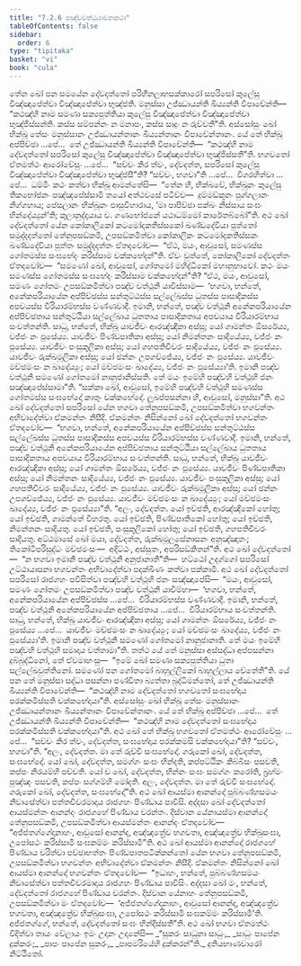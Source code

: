 ```yaml
---
title: "7.2.6 පඤ්චවත්ථුයාචනකථා"
tableOfContents: false
sidebar:
  order: 6
type: "tipitaka"
basket: "vi"
book: "cula"
---
```



<DynamicBreadcrumb />

<Division number="343" book="cula">

<Paragraph number="1558" book="cula">
තේන ඛෝ පන සමයේන දේවදත්තෝ පරිහීනලාභසක්කාරෝ සපරිසෝ කුලේසු විඤ්ඤාපේත්වා විඤ්ඤාපේත්වා භුඤ්ජති. මනුස්සා උජ්ඣායන්ති ඛිය්‍යන්ති විපාචේන්ති—  “කථඤ්හි නාම සමණා සක්‍යපුත්තියා කුලේසු විඤ්ඤාපේත්වා විඤ්ඤාපේත්වා භුඤ්ජිස්සන්ති. කස්ස සම්පන්නං න මනාපං, කස්ස සාදුං න රුච්චතී”ති. අස්සෝසුං ඛෝ භික්ඛූ තේසං මනුස්සානං උජ්ඣායන්තානං ඛිය්‍යන්තානං විපාචේන්තානං. යේ තේ භික්ඛූ අප්පිච්ඡා …පේ…  තේ උජ්ඣායන්ති ඛිය්‍යන්ති විපාචේන්ති—  “කථඤ්හි නාම දේවදත්තෝ සපරිසෝ කුලේසු විඤ්ඤාපේත්වා විඤ්ඤාපේත්වා භුඤ්ජිස්සතී”ති. භගවතෝ ඒතමත්ථං ආරෝචේසුං …පේ…  “සච්චං කිර ත්වං, දේවදත්ත, සපරිසෝ කුලේසු විඤ්ඤාපේත්වා විඤ්ඤාපේත්වා භුඤ්ජසී”ති? “සච්චං, භගවා”ති …පේ…  විගරහිත්වා …පේ…  ධම්මිං කථං කත්වා භික්ඛූ ආමන්තේසි—  “තේන හි, භික්ඛවේ, භික්ඛූනං කුලේසු තිකභෝජනං පඤ්ඤපේස්සාමි තයෝ අත්ථවසේ පටිච්ච—  දුම්මඞ්කූනං පුග්ගලානං නිග්ගහාය; පේසලානං භික්ඛූනං ඵාසුවිහාරාය, ‘මා පාපිච්ඡා පක්ඛං නිස්සාය සංඝං භින්දේය්‍යුන්’ති; කුලානුද්දයාය ච. ගණභෝජනේ යථාධම්මෝ කාරේතබ්බෝ”ති.
</Paragraph>

<Paragraph number="1559" book="cula">
අථ ඛෝ දේවදත්තෝ යේන කෝකාලිකෝ කටමෝදකතිස්සකෝ ඛණ්ඩදේවියා පුත්තෝ සමුද්දදත්තෝ තේනුපසඞ්කමි, උපසඞ්කමිත්වා කෝකාලිකං කටමෝදකතිස්සකං ඛණ්ඩදේවියා පුත්තං සමුද්දදත්තං ඒතදවෝච—  “ඒථ, මයං, ආවුසෝ, සමණස්ස ගෝතමස්ස සංඝභේදං කරිස්සාම චක්කභේදන්”ති. ඒවං වුත්තේ, කෝකාලිකෝ දේවදත්තං ඒතදවෝච—  “සමණෝ ඛෝ, ආවුසෝ, ගෝතමෝ මහිද්ධිකෝ මහානුභාවෝ. කථං මයං සමණස්ස ගෝතමස්ස සංඝභේදං කරිස්සාම චක්කභේදන්”ති? “ඒථ, මයං, ආවුසෝ, සමණං ගෝතමං උපසඞ්කමිත්වා පඤ්ච වත්ථූනි යාචිස්සාම—  ‘භගවා, භන්තේ, අනේකපරියායේන අප්පිච්ඡස්ස සන්තුට්ඨස්ස සල්ලේඛස්ස ධුතස්ස පාසාදිකස්ස අපචයස්ස වීරියාරම්භස්ස වණ්ණවාදී. ඉමානි, භන්තේ, පඤ්ච වත්ථූනි අනේකපරියායේන අප්පිච්ඡතාය සන්තුට්ඨියා සල්ලේඛාය ධුතතාය පාසාදිකතාය අපචයාය වීරියාරම්භාය සංවත්තන්ති. සාධු, භන්තේ, භික්ඛූ යාවජීවං ආරඤ්ඤිකා අස්සු; යෝ ගාමන්තං ඕසරේය්‍ය, වජ්ජං නං ඵුසේය්‍ය. යාවජීවං පිණ්ඩපාතිකා අස්සු; යෝ නිමන්තනං සාදියේය්‍ය, වජ්ජං නං ඵුසේය්‍ය. යාවජීවං පංසුකූලිකා අස්සු; යෝ ගහපතිචීවරං සාදියේය්‍ය, වජ්ජං නං ඵුසේය්‍ය. යාවජීවං රුක්ඛමූලිකා අස්සු; යෝ ඡන්නං උපගච්ඡේය්‍ය, වජ්ජං නං ඵුසේය්‍ය. යාවජීවං මච්ඡමංසං න ඛාදේය්‍යුං; යෝ මච්ඡමංසං ඛාදේය්‍ය, වජ්ජං නං ඵුසේය්‍යා’ති. ඉමානි පඤ්ච වත්ථූනි සමණෝ ගෝතමෝ නානුජානිස්සති. තේ මයං ඉමේහි පඤ්චහි වත්ථූහි ජනං සඤ්ඤාපේස්සාමා”ති. “සක්කා ඛෝ, ආවුසෝ, ඉමේහි පඤ්චහි වත්ථූහි සමණස්ස ගෝතමස්ස සංඝභේදෝ කාතුං චක්කභේදෝ. ලූඛප්පසන්නා හි, ආවුසෝ, මනුස්සා”ති.
</Paragraph>

<Paragraph number="1560" book="cula">
අථ ඛෝ දේවදත්තෝ සපරිසෝ යේන භගවා තේනුපසඞ්කමි, උපසඞ්කමිත්වා භගවන්තං අභිවාදේත්වා ඒකමන්තං නිසීදි. ඒකමන්තං නිසින්නෝ ඛෝ දේවදත්තෝ භගවන්තං ඒතදවෝච—  “භගවා, භන්තේ, අනේකපරියායේන අප්පිච්ඡස්ස සන්තුට්ඨස්ස සල්ලේඛස්ස ධුතස්ස පාසාදිකස්ස අපචයස්ස වීරියාරම්භස්ස වණ්ණවාදී. ඉමානි, භන්තේ, පඤ්ච වත්ථූනි අනේකපරියායේන අප්පිච්ඡතාය සන්තුට්ඨියා සල්ලේඛාය ධුතතාය පාසාදිකතාය අපචයාය වීරියාරම්භාය සංවත්තන්ති. සාධු, භන්තේ, භික්ඛූ යාවජීවං ආරඤ්ඤිකා අස්සු; යෝ ගාමන්තං ඕසරේය්‍ය, වජ්ජං නං ඵුසේය්‍ය. යාවජීවං පිණ්ඩපාතිකා අස්සු; යෝ නිමන්තනං සාදියේය්‍ය, වජ්ජං නං ඵුසේය්‍ය. යාවජීවං පංසුකූලිකා අස්සු; යෝ ගහපතිචීවරං සාදියේය්‍ය, වජ්ජං නං ඵුසේය්‍ය. යාවජීවං රුක්ඛමූලිකා අස්සු; යෝ ඡන්නං උපගච්ඡේය්‍ය, වජ්ජං නං ඵුසේය්‍ය. යාවජීවං මච්ඡමංසං න ඛාදේය්‍යුං; යෝ මච්ඡමංසං ඛාදේය්‍ය, වජ්ජං නං ඵුසේය්‍යා”ති. “අලං, දේවදත්ත. යෝ ඉච්ඡති, ආරඤ්ඤිකෝ හෝතු; යෝ ඉච්ඡති, ගාමන්තේ විහරතු. යෝ ඉච්ඡති, පිණ්ඩපාතිකෝ හෝතු; යෝ ඉච්ඡති, නිමන්තනං සාදියතු. යෝ ඉච්ඡති, පංසුකූලිකෝ හෝතු; යෝ ඉච්ඡති, ගහපතිචීවරං සාදියතු. අට්ඨමාසේ ඛෝ මයා, දේවදත්ත, රුක්ඛමූලසේනාසනං අනුඤ්ඤාතං; තිකෝටිපරිසුද්ධං මච්ඡමංසං—  අදිට්ඨං, අස්සුතං, අපරිසඞ්කිතන්”ති. අථ ඛෝ දේවදත්තෝ—  “න භගවා ඉමානි පඤ්ච වත්ථූනි අනුජානාතී”ති—  හට්ඨෝ උදග්ගෝ සපරිසෝ උට්ඨායාසනා භගවන්තං අභිවාදේත්වා පදක්ඛිණං කත්වා පක්කාමි.
</Paragraph>

<Paragraph number="1561" book="cula">
අථ ඛෝ දේවදත්තෝ සපරිසෝ රාජගහං පවිසිත්වා පඤ්චහි වත්ථූහි ජනං සඤ්ඤාපේසි—  “මයං, ආවුසෝ, සමණං ගෝතමං උපසඞ්කමිත්වා පඤ්ච වත්ථූනි යාචිම්හා—  ‘භගවා, භන්තේ, අනේකපරියායේන අප්පිච්ඡස්ස …පේ…  වීරියාරම්භස්ස වණ්ණවාදී. ඉමානි, භන්තේ, පඤ්ච වත්ථූනි අනේකපරියායේන අප්පිච්ඡතාය …පේ…  වීරියාරම්භාය සංවත්තන්ති. සාධු, භන්තේ, භික්ඛූ යාවජීවං ආරඤ්ඤිකා අස්සු; යෝ ගාමන්තං ඕසරේය්‍ය, වජ්ජං නං ඵුසේය්‍ය …පේ…  යාවජීවං මච්ඡමංසං න ඛාදේය්‍යුං; යෝ මච්ඡමංසං ඛාදේය්‍ය, වජ්ජං නං ඵුසේය්‍යා’ති. ඉමානි පඤ්ච වත්ථූනි සමණෝ ගෝතමෝ නානුජානාති. තේ මයං ඉමේහි පඤ්චහි වත්ථූහි සමාදාය වත්තාමා”ති.
</Paragraph>

<Paragraph number="1562" book="cula">
තත්ථ යේ තේ මනුස්සා අස්සද්ධා අප්පසන්නා දුබ්බුද්ධිනෝ, තේ ඒවමාහංසු—  “ඉමේ ඛෝ සමණා සක්‍යපුත්තියා ධුතා සල්ලේඛවුත්තිනෝ. සමණෝ පන ගෝතමෝ බාහුල්ලිකෝ බාහුල්ලාය චේතේතී”ති. යේ පන තේ මනුස්සා සද්ධා පසන්නා පණ්ඩිතා බ්‍යත්තා බුද්ධිමන්තෝ, තේ උජ්ඣායන්ති ඛිය්‍යන්ති විපාචේන්ති—  “කථඤ්හි නාම දේවදත්තෝ භගවතෝ සංඝභේදාය පරක්කමිස්සති චක්කභේදායා”ති.
</Paragraph>

<Paragraph number="1563" book="cula">
අස්සෝසුං ඛෝ භික්ඛූ තේසං මනුස්සානං උජ්ඣායන්තානං ඛිය්‍යන්තානං විපාචේන්තානං. යේ තේ භික්ඛූ අප්පිච්ඡා …පේ…  තේ උජ්ඣායන්ති ඛිය්‍යන්ති විපාචේන්ති—  “කථඤ්හි නාම දේවදත්තෝ සංඝභේදාය පරක්කමිස්සති චක්කභේදායා”ති.
</Paragraph>

<Paragraph number="1564" book="cula">
අථ ඛෝ තේ භික්ඛූ භගවතෝ ඒතමත්ථං ආරෝචේසුං …පේ…  “සච්චං කිර ත්වං, දේවදත්ත, සංඝභේදාය පරක්කමසි චක්කභේදායා”ති? “සච්චං, භගවා”ති. “අලං, දේවදත්ත. මා තේ රුච්චි සංඝභේදෝ. ගරුකෝ ඛෝ, දේවදත්ත, සංඝභේදෝ. යෝ ඛෝ, දේවදත්ත, සමග්ගං සංඝං භින්දති, කප්පට්ඨිකං කිබ්බිසං පසවති, කප්පං නිරයම්හි පච්චති. යෝ ච ඛෝ, දේවදත්ත, භින්නං සංඝං සමග්ගං කරෝති, බ්‍රහ්මං පුඤ්ඤං පසවති, කප්පං සග්ගම්හි මෝදති. අලං, දේවදත්ත. මා තේ රුච්චි සංඝභේදෝ. ගරුකෝ ඛෝ, දේවදත්ත, සංඝභේදෝ”ති.
</Paragraph>

<Paragraph number="1565" book="cula">
අථ ඛෝ ආයස්මා ආනන්දෝ පුබ්බණ්හසමයං නිවාසේත්වා පත්තචීවරමාදාය රාජගහං පිණ්ඩාය පාවිසි. අද්දසා ඛෝ දේවදත්තෝ ආයස්මන්තං ආනන්දං රාජගහේ පිණ්ඩාය චරන්තං. දිස්වාන යේනායස්මා ආනන්දෝ තේනුපසඞ්කමි, උපසඞ්කමිත්වා ආයස්මන්තං ආනන්දං ඒතදවෝච—  “අජ්ජතග්ගේදානාහං, ආවුසෝ ආනන්ද, අඤ්ඤත්‍රේව භගවතා, අඤ්ඤත්‍රේව භික්ඛුසංඝා, උපෝසථං කරිස්සාමි සංඝකම්මං කරිස්සාමී”ති.
</Paragraph>

<Paragraph number="1566" book="cula">
අථ ඛෝ ආයස්මා ආනන්දෝ රාජගහේ පිණ්ඩාය චරිත්වා පච්ඡාභත්තං පිණ්ඩපාතපටික්කන්තෝ යේන භගවා තේනුපසඞ්කමි, උපසඞ්කමිත්වා භගවන්තං අභිවාදේත්වා ඒකමන්තං නිසීදි. ඒකමන්තං නිසින්නෝ ඛෝ ආයස්මා ආනන්දෝ භගවන්තං ඒතදවෝච—  “ඉධාහං, භන්තේ, පුබ්බණ්හසමයං නිවාසේත්වා පත්තචීවරමාදාය රාජගහං පිණ්ඩාය පාවිසිං. අද්දසා ඛෝ මං, භන්තේ, දේවදත්තෝ රාජගහේ පිණ්ඩාය චරන්තං. දිස්වාන යේනාහං තේනුපසඞ්කමි, උපසඞ්කමිත්වා මං ඒතදවෝච—  ‘අජ්ජතග්ගේදානාහං, ආවුසෝ ආනන්ද, අඤ්ඤත්‍රේව භගවතා, අඤ්ඤත්‍රේව භික්ඛුසංඝා, උපෝසථං කරිස්සාමි සංඝකම්මං කරිස්සාමී’ති. අජ්ජතග්ගේ, භන්තේ, දේවදත්තෝ සංඝං භින්දිස්සතී”ති. අථ ඛෝ භගවා ඒතමත්ථං විදිත්වා තායං වේලායං ඉමං උදානං උදානේසි—
</Paragraph>

<Paragraph number="1567" type="verses" book="cula">
_“සුකරං සාධුනා සාධුං,_  
_සාධුං පාපේන දුක්කරං;_  
_පාපං පාපේන සුකරං,_  
_පාපමරියේහි දුක්කරන්”ති._  


</Paragraph>
</Division>

<Paragraph number="1568" type="center" book="cula">
දුතියභාණවාරෝ නිට්ඨිතෝ.
</Paragraph>